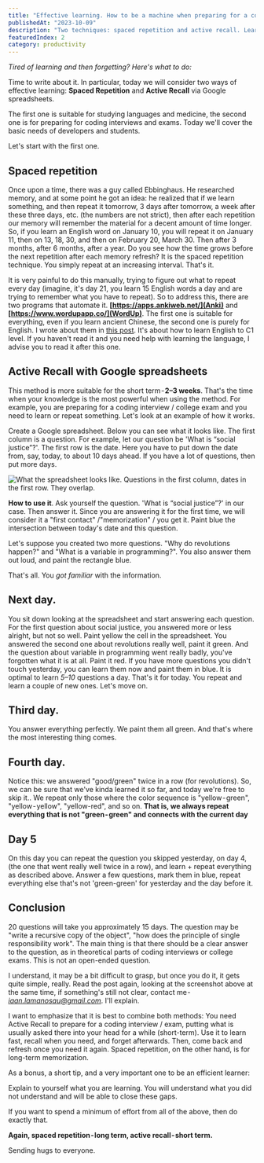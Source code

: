 ```yaml
---
title: "Effective learning. How to be a machine when preparing for a coding interview or an exam"
publishedAt: "2023-10-09"
description: "Two techniques: spaced repetition and active recall. Learn how to prepare for an interview or an exam"
featuredIndex: 2
category: productivity
---
```


_Tired of learning and then forgetting? Here's what to do:_

Time to write about it. In particular, today we will consider two ways of effective learning: **Spaced Repetition** and **Active Recall** via Google spreadsheets.

The first one is suitable for studying languages and medicine, the second one is for preparing for coding interviews and exams. Today we'll cover the basic needs of developers and students.

Let's start with the first one.

## Spaced repetition

Once upon a time, there was a guy called Ebbinghaus. He researched memory, and at some point he got an idea: he realized that if we learn something, and then repeat it tomorrow, 3 days after tomorrow, a week after these three days, etc. (the numbers are not strict), then after each repetition our memory will remember the material for a decent amount of time longer. So, if you learn an English word on January 10, you will repeat it on January 11, then on 13, 18, 30, and then on February 20, March 30. Then after 3 months, after 6 months, after a year. Do you see how the time grows before the next repetition after each memory refresh? It is the spaced repetition technique. You simply repeat at an increasing interval. That's it.

It is very painful to do this manually, trying to figure out what to repeat every day (imagine, it's day 21, you learn 15 English words a day and are trying to remember what you have to repeat). So to address this, there are two programs that automate it. **[https://apps.ankiweb.net/](Anki)** and **[https://www.wordupapp.co/](WordUp)**. The first one is suitable for everything, even if you learn ancient Chinese, the second one is purely for English. I wrote about them in [this post](https://twentysixhugs.com/articles/articles/how-to-learn-english-to-c1-level). It's about how to learn English to C1 level. If you haven't read it and you need help with learning the language, I advise you to read it after this one.

## Active Recall with Google spreadsheets

This method is more suitable for the short term - **2–3 weeks**. That's the time when your knowledge is the most powerful when using the method. For example, you are preparing for a coding interview / college exam and you need to learn or repeat something.
Let's look at an example of how it works.

Create a Google spreadsheet. Below you can see what it looks like.
The first column is a question. For example, let our question be 'What is “social justice”?'.
The first row is the date. Here you have to put down the date from, say, today, to about 10 days ahead. If you have a lot of questions, then put more days.

![What the spreadsheet looks like. Questions in the first column, dates in the first row. They overlap.](https://i.imgur.com/nwoK08H.png)

**How to use it**. Ask yourself the question. 'What is “social justice”?' in our case. Then answer it. Since you are answering it for the first time, we will consider it a "first contact" /"memorization" / you get it. Paint blue the intersection between today's date and this question.

Let's suppose you created two more questions. "Why do revolutions happen?" and "What is a variable in programming?". You also answer them out loud, and paint the rectangle blue.

That's all. You _got familiar_ with the information.

## Next day.

You sit down looking at the spreadsheet and start answering each question. For the first question about social justice, you answered more or less alright, but not so well. Paint yellow the cell in the spreadsheet. You answered the second one about revolutions really well, paint it green. And the question about variable in programming went really badly, you've forgotten what it is at all. Paint it red.
If you have more questions you didn't touch yesterday, you can learn them now and paint them in blue. It is optimal to learn _5–10_ questions a day.
That's it for today. You repeat and learn a couple of new ones. Let's move on.

## Third day.

You answer everything perfectly. We paint them all green.
And that's where the most interesting thing comes.

## Fourth day.

Notice this: we answered "good/green" twice in a row (for revolutions). So, we can be sure that we've kinda learned it so far, and today we're free to skip it.. We repeat only those where the color sequence is "yellow - green", "yellow - yellow", "yellow-red", and so on. **That is, we always repeat everything that is not "green - green" and connects with the current day**

## Day 5

On this day you can repeat the question you skipped yesterday, on day 4, (the one that went really well twice in a row), and learn + repeat everything as described above. Answer a few questions, mark them in blue, repeat everything else that's not 'green-green' for yesterday and the day before it.

## Conclusion

20 questions will take you approximately 15 days. The question may be "write a recursive copy of the object", "how does the principle of single responsibility work". The main thing is that there should be a clear answer to the question, as in theoretical parts of coding interviews or college exams. This is not an open-ended question.

I understand, it may be a bit difficult to grasp, but once you do it, it gets quite simple, really. Read the post again, looking at the screenshot above at the same time, if something's still not clear, contact me - *iaan.lamanosau@gmail.com*. I'll explain.

I want to emphasize that it is best to combine both methods: You need Active Recall to prepare for a coding interview / exam, putting what is usually asked there into your head for a while (short-term). Use it to learn fast, recall when you need, and forget afterwards. Then, come back and refresh once you need it again. Spaced repetition, on the other hand, is for long-term memorization.

As a bonus, a short tip, and a very important one to be an efficient learner:

Explain to yourself what you are learning. You will understand what you did not understand and will be able to close these gaps.

If you want to spend a minimum of effort from all of the above, then do exactly that.

**Again, spaced repetition - long term, active recall - short term.**

Sending hugs to everyone.
